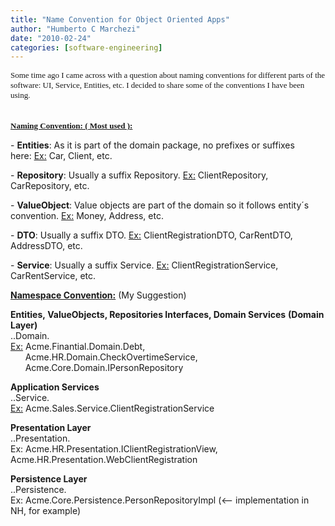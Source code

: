 ```yaml
---
title: "Name Convention for Object Oriented Apps"
author: "Humberto C Marchezi"
date: "2010-02-24"
categories: [software-engineering]
---
```


<span class="Apple-style-span"
style="font-family: Georgia; font-size: 13px;">Some time ago I came
across with a question about naming conventions for different parts of
the software: UI, Service, Entities, etc. I decided to share some of the
conventions I have been using.</span>  
<span class="Apple-style-span"
style="font-family: Georgia; font-size: small;"><span
class="Apple-style-span" style="font-size: 13px;">**<u>  
</u>**</span></span>  
<span class="Apple-style-span"
style="font-family: Georgia; font-size: 13px;"><u>**Naming Convention: (
Most used ):**</u>  
  
- **Entities**: As it is part of the domain package, no prefixes or
suffixes here: <u>Ex:</u> Car, Client, etc.  
  
- **Repository**: Usually a suffix
Repository. <u>Ex:</u> ClientRepository, CarRepository, etc.  
  
- **ValueObject**: Value objects are part of the domain so it follows
entity´s convention. <u>Ex:</u> Money, Address, etc.  
  
- **DTO**: Usually a suffix DTO. <u>Ex:</u> ClientRegistrationDTO,
CarRentDTO, AddressDTO, etc.  
  
- **Service**: Usually a suffix
Service. <u>Ex:</u> ClientRegistrationService, CarRentService, etc.  
  
<u>**Namespace Convention:**</u> (My Suggestion)  
  
**Entities, ValueObjects, Repositories Interfaces, Domain
Services** **(Domain Layer)**  
..Domain.  
<u>Ex:</u> Acme.Finantial.Domain.Debt,  
      Acme.HR.Domain.CheckOvertimeService,  
      Acme.Core.Domain.IPersonRepository      
  
**Application Services **  
..Service.  
<u>Ex:</u> Acme.Sales.Service.ClientRegistrationService  
  
**Presentation Layer**  
..Presentation.  
Ex: Acme.HR.Presentation.IClientRegistrationView,
Acme.HR.Presentation.WebClientRegistration  
  
**Persistence Layer**  
..Persistence.  
Ex: Acme.Core.Persistence.PersonRepositoryImpl (\<--- implementation in
NH, for example)</span>
